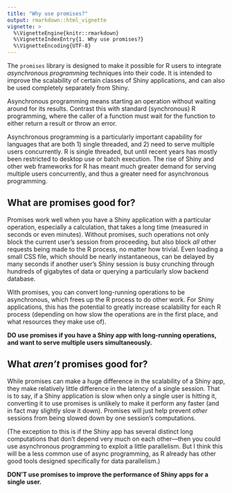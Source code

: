 ```yaml
---
title: "Why use promises?"
output: rmarkdown::html_vignette
vignette: >
  %\VignetteEngine{knitr::rmarkdown}
  %\VignetteIndexEntry{1. Why use promises?}
  %\VignetteEncoding{UTF-8}
---
```


The `promises` library is designed to make it possible for R users to integrate *asynchronous programming* techniques into their code. It is intended to improve the scalability of certain classes of Shiny applications, and can also be used completely separately from Shiny.

Asynchronous programming means starting an operation without waiting around for its results. Contrast this with standard (synchronous) R programming, where the caller of a function must wait for the function to either return a result or throw an error.

Asynchronous programming is a particularly important capability for languages that are both 1) single threaded, and 2) need to serve multiple users concurrently. R is single threaded, but until recent years has mostly been restricted to desktop use or batch execution. The rise of Shiny and other web frameworks for R has meant much greater demand for serving multiple users concurrently, and thus a greater need for asynchronous programming.

## What are promises good for?

Promises work well when you have a Shiny application with a particular operation, especially a calculation, that takes a long time (measured in seconds or even minutes). Without promises, such operations not only block the current user's session from proceeding, but also block *all* other requests being made to the R process, no matter how trivial. Even loading a small CSS file, which should be nearly instantaneous, can be delayed by many seconds if another user's Shiny session is busy crunching through hundreds of gigabytes of data or querying a particularly slow backend database.

With promises, you can convert long-running operations to be asynchronous, which frees up the R process to do other work. For Shiny applications, this has the potential to greatly increase scalability for each R process (depending on how slow the operations are in the first place, and what resources they make use of).

**DO use promises if you have a Shiny app with long-running operations, and want to serve multiple users simultaneously.**

## What _aren't_ promises good for?

While promises can make a huge difference in the scalability of a Shiny app, they make relatively little difference in the latency of a single session. That is to say, if a Shiny application is slow when only a single user is hitting it, converting it to use promises is unlikely to make it perform any faster (and in fact may slightly slow it down). Promises will just help prevent *other* sessions from being slowed down by one session's computations.

(The exception to this is if the Shiny app has several distinct long computations that don't depend very much on each other—then you could use asynchronous programming to exploit a little parallelism. But I think this will be a less common use of async programming, as R already has other good tools designed specifically for data parallelism.)

**DON'T use promises to improve the performance of Shiny apps for a single user.**

